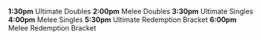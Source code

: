 **1:30pm** Ultimate Doubles
**2:00pm** Melee Doubles
**3:30pm** Ultimate Singles
**4:00pm** Melee Singles
**5:30pm** Ultimate Redemption Bracket
**6:00pm** Melee Redemption Bracket
